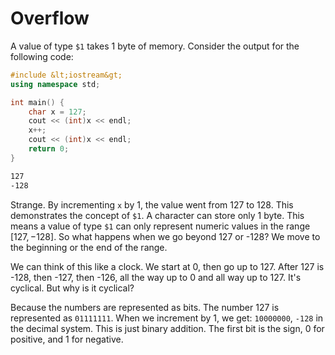 # Overflow

A value of type `$1` takes 1 byte of memory. Consider the output for the
following code:

```cpp
#include &lt;iostream&gt;
using namespace std;

int main() {
	char x = 127;
	cout << (int)x << endl;
	x++;
	cout << (int)x << endl;
	return 0;
}
```

```bash
127
-128
```

Strange. By incrementing `x` by 1, the value went from 127 to 128. This
demonstrates the concept of `$1`. A character can store only 1 byte. This
means a value of type `$1` can only represent numeric values in the range
${[127, -128].}$ So what happens when we go beyond 127 or -128? We move to
the beginning or the end of the range.

We can think of this like a clock. We start at 0, then go up to 127. After
127 is -128, then -127, then -126, all the way up to 0 and all way up
to 127. It's cyclical. But why is it cyclical?

Because the numbers are represented as bits. The number 127 is represented
as `01111111`. When we increment by 1, we get: `10000000`, `-128` in the
decimal system. This is just binary addition. The first bit is the sign, 0
for positive, and 1 for negative.
